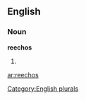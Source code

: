 ==English==

===Noun===
'''reechos'''

# {{plural of|[[reecho]]}}

[[Category:English plurals]]

[[ar:reechos]]